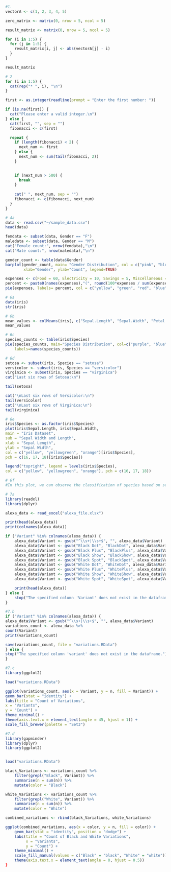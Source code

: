 ```r
#1.
vectorA <- c(1, 2, 3, 4, 5)

zero_matrix <- matrix(0, nrow = 5, ncol = 5)

result_matrix <- matrix(0, nrow = 5, ncol = 5)

for (i in 1:5) {
  for (j in 1:5) {
    result_matrix[i, j] <- abs(vectorA[j] - i)
  }
}

result_matrix
```
```r
# 2
for (i in 1:5) {
  cat(rep("* ", i), "\n")
}
```
```r
first <- as.integer(readline(prompt = "Enter the first number: "))

if (is.na(first)) {
  cat("Please enter a valid integer.\n")
} else {
  cat(first, "", sep = "") 
  fibonacci <- c(first)

  repeat {
    if (length(fibonacci) < 2) {
      next_num <- first  
    } else {
      next_num <- sum(tail(fibonacci, 2))  
    }
    

    if (next_num > 500) {
      break
    }
    
    cat(" ", next_num, sep = "") 
    fibonacci <- c(fibonacci, next_num)  
  }
}
```
```r
# 4a
data <- read.csv("~/sample_data.csv")
head(data)
```
```r
femdata <- subset(data, Gender == "F")
maledata <- subset(data, Gender == "M")
cat("Female count:", nrow(femdata),"\n")
cat("Male count:", nrow(maledata),"\n")
```
```r
gender_count <- table(data$Gender)
barplot(gender_count, main= "Gender Distribution", col = c("pink", "blue"), 
        xlab="Gender", ylab="Count", legend=TRUE)
```
```r
expenses <- c(Food = 60, Electricity = 10, Savings = 5, Miscellaneous = 25)
percent <- paste0(names(expenses),"(", round(100*expenses / sum(expenses), 1), "%)")
pie(expenses, labels= percent, col = c("yellow", "green", "red", "blue"), main = "Monthly Family Expenses")
```
```r
# 6a
data(iris)
str(iris)
```
```r
# 6b
mean_values <- colMeans(iris[, c("Sepal.Length", "Sepal.Width", "Petal.Length", "Petal.Width")])
mean_values

```
```r
# 6c
species_counts <- table(iris$Species)
pie(species_counts, main="Species Distribution", col=c("purple", "blue", "lightpink"), 
    labels=names(species_counts))
```
```r
# 6d
setosa <- subset(iris, Species == "setosa")
versicolor <- subset(iris, Species == "versicolor")
virginica <- subset(iris, Species == "virginica")
cat("Last six rows of Setosa:\n")

tail(setosa)

cat("\nLast six rows of Versicolor:\n")
tail(versicolor)
cat("\nLast six rows of Virginica:\n")
tail(virginica)
```
```r
# 6e
iris$Species <- as.factor(iris$Species)
plot(iris$Sepal.Length, iris$Sepal.Width,
main = "Iris Dataset",
sub = "Sepal Width and Length",
xlab = "Sepal Length",
ylab = "Sepal Width",
col = c("yellow", "yellowgreen", "orange")[iris$Species],
pch = c(16, 17, 18)[iris$Species])

legend("topright", legend = levels(iris$Species),
col = c("yellow", "yellowgreen", "orange"), pch = c(16, 17, 18))

```
```r
# 6f
#In this plot, we can observe the classification of species based on sepal dimensions. Example, Setosa species might appear separated from Versicolor and Virginica based on sepal width and length. This visual difference indicates that these features can help classification between species.
```

```r
# 7a
library(readxl)  
library(dplyr)  

alexa_data <- read_excel("alexa_file.xlsx")  

print(head(alexa_data))
print(colnames(alexa_data))

if ("Variant" %in% colnames(alexa_data)) { 
    alexa_data$Variant <- gsub("^\\s+|\\s+$", "", alexa_data$Variant)  
    alexa_data$Variant <- gsub("Black Dot", "BlackDot", alexa_data$Variant)
    alexa_data$Variant <- gsub("Black Plus", "BlackPlus", alexa_data$Variant)
    alexa_data$Variant <- gsub("Black Show", "BlackShow", alexa_data$Variant)
    alexa_data$Variant <- gsub("Black Spot", "BlackSpot", alexa_data$Variant)
    alexa_data$Variant <- gsub("White Dot", "WhiteDot", alexa_data$Variant)
    alexa_data$Variant <- gsub("White Plus", "WhitePlus", alexa_data$Variant)
    alexa_data$Variant <- gsub("White Show", "WhiteShow", alexa_data$Variant)
    alexa_data$Variant <- gsub("White Spot", "WhiteSpot", alexa_data$Variant)

    print(head(alexa_data))
} else {
    stop("The specified column 'Variant' does not exist in the dataframe.")
}
```
```r
#7.b
if ("Variant" %in% colnames(alexa_data)) {
alexa_data$Variant <- gsub("^\\s+|\\s+$", "", alexa_data$Variant)
variations_count <- alexa_data %>%
count(Variant)
print(variations_count)

save(variations_count, file = "variations.RData")
} else {
stop("The specified column 'variant' does not exist in the dataframe.")
}
```
```r
#7.c
library(ggplot2)

load("variations.RData")

ggplot(variations_count, aes(x = Variant, y = n, fill = Variant)) +
geom_bar(stat = "identity") +
labs(title = "Count of Variations",
x = "Variants",
y = "Count") +
theme_minimal() +
theme(axis.text.x = element_text(angle = 45, hjust = 1)) +
scale_fill_brewer(palette = "Set3")
```
```r
#7.d
library(gapminder) 
library(dplyr)     
library(ggplot2)   


load("variations.RData") 

black_Variations <- variations_count %>%
    filter(grepl("Black", Variant)) %>%
    summarise(n = sum(n)) %>%
    mutate(color = "Black")  

white_Variations <- variations_count %>%
    filter(grepl("White", Variant)) %>%
    summarise(n = sum(n)) %>%
    mutate(color = "White") 

combined_variations <- rbind(black_Variations, white_Variations)

ggplot(combined_variations, aes(x = color, y = n, fill = color)) +
    geom_bar(stat = "identity", position = "dodge") +  
    labs(title = "Count of Black and White Variations", 
         x = "Variants", 
         y = "Count") +
    theme_minimal() + 
    scale_fill_manual(values = c("Black" = "black", "White" = "white")) + 
    theme(axis.text.x = element_text(angle = 0, hjust = 0.5))
}
```


